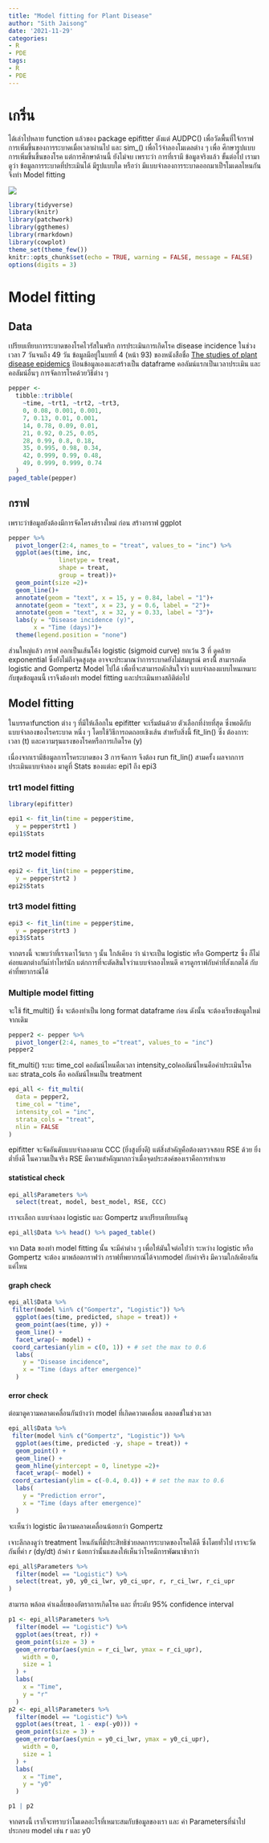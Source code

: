 ```yaml
---
title: "Model fitting for Plant Disease"
author: "Sith Jaisong"
date: '2021-11-29'
categories:
- R
- PDE
tags:
- R
- PDE
---
```

# เกริ่น
ได้เล่าไปหลาย function แล้วของ package epifitter ตังแต่ AUDPC() เพื่อวัดพื้นที่ใจ้กราฟการเพิ่มขึ้นของการระบาดเมื่อเวลาผ่านไป และ sim_() เพื่อไว้จำลองโมเดลต่าง ๆ เพื่อ ศึกษารูปแบบการเพิ่มขึ้นขึ้นของโรค
แต่การศึกษาด้านนี้ ยังไม่จบ เพราะว่า การที่เรามี ข้อมูลจริงแล้ว ขั้นต่อไป เรามาดูว่า ข้อมูลการระบาดที่ประเมินได้ มีรูปแบบใด หรือว่า มีแบบจำลองการระบาดออกมาเป็ฯโมเดลไหนกัน จึงทำ Model fitting

![](https://media.springernature.com/full/springer-static/image/art%3A10.1186%2Fs42483-021-00098-7/MediaObjects/42483_2021_98_Fig1_HTML.png?as=webp)

```r
library(tidyverse)
library(knitr)
library(patchwork)
library(ggthemes)
library(rmarkdown)
library(cowplot)
theme_set(theme_few())
knitr::opts_chunk$set(echo = TRUE, warning = FALSE, message = FALSE)
options(digits = 3)
```
# Model fitting

## Data
เปรียบเทียบการระบาดของโรคไวรัสในพริก การประเมินการเกิดโรค disease incidence ในช่วงเวลา 7 วันจนถึง 49 วัน ข้อมูลมีอยู่ในบทที่ 4 (หน้า 93)  ของหนังสือชื่อ [The studies of plant disease epidemics](https://apsjournals.apsnet.org/doi/10.1094/9780890545058.004) ป้อนข้อมูลเองและสร้างเป็น dataframe คอลัมน์แรกเป็นเวลาประเมิน และคอลัมน์อื่นๆ การจัดการโรคด้วยวิธีต่าง ๆ

```r
pepper <-
  tibble::tribble(
    ~time, ~trt1, ~trt2, ~trt3,
    0, 0.08, 0.001, 0.001,
    7, 0.13, 0.01, 0.001,
    14, 0.78, 0.09, 0.01,
    21, 0.92, 0.25, 0.05,
    28, 0.99, 0.8, 0.18,
    35, 0.995, 0.98, 0.34,
    42, 0.999, 0.99, 0.48,
    49, 0.999, 0.999, 0.74
  )
paged_table(pepper)
```
## กราฟ

เพราะว่าข้อมูลยังต้องมีการจัดโครงส้รางใหม่ ก่อน สร้างกราฟ ggplot

```r
pepper %>%
  pivot_longer(2:4, names_to = "treat", values_to = "inc") %>%
  ggplot(aes(time, inc,
              linetype = treat,
              shape = treat,
              group = treat))+
  geom_point(size =2)+
  geom_line()+
  annotate(geom = "text", x = 15, y = 0.84, label = "1")+
  annotate(geom = "text", x = 23, y = 0.6, label = "2")+
  annotate(geom = "text", x = 32, y = 0.33, label = "3")+
  labs(y = "Disease incidence (y)",
       x = "Time (days)")+
  theme(legend.position = "none")
```

ส่วนใหญ่แล้ว กราฟ ออกเป็นเส้นโค้ง logistic (sigmoid curve) ยกเว้น 3 ที่ ดูคล้าย exponential ซึ่งยังไม่ถึงจุดสูงสุด อาจจะประมาณว่าการระบาดยังไม่สมบูรณ์ ตรงนี้ิ สามารถดัด logistic and Gompertz Model ไปได้ เพื่อที่จะสามารถดักสินใจว่า แบบจำลองแบบไหนเหมาะกับชุดข้อมูลนนี้ เราจึงต้องทำ model fitting และประเมินทางสถิติต่อไป

## Model fitting

ในบรรดาfunction ต่าง ๆ ที่มีให้เลือกใน  epifitter จะเริ่มต้นด้วย ตัวเลือกที่ง่ายที่สุด ซึ่งพอดีกับแบบจำลองของโรคระบาด หนึ่ง ๆ โดยใช้วิธีการถดถอยเชิงเส้น สำหรับสิ่งนี้ fit_lin() ซึ่ง ต้องการ: เวลา (t) และความรุนแรงของโรคหรือการเกิดโรค (y)

เนื่องจากเรามีข้อมูลการโรคระบาดของ 3 การจัดการ จึงต้อง run fit_lin() สามครั้ง ผลจากการประเมินแบบจำลอง มาดูที่ Stats  ของแต่ละ epi1 ถึง epi3

### trt1 model fitting
```r
library(epifitter)

epi1 <- fit_lin(time = pepper$time,  
  y = pepper$trt1 )
epi1$Stats
```

### trt2 model fitting
```r
epi2 <- fit_lin(time = pepper$time,  
  y = pepper$trt2 )
epi2$Stats
```

### trt3 model fitting
```r
epi3 <- fit_lin(time = pepper$time,  
  y = pepper$trt3 )
epi3$Stats
```
จากตรงนี้ จะพบว่าที่เราเดาไว้แรก ๆ นั้น ใกล้เคียง ว่า น่าจะเป็น logistic หรือ Gompertz ซึ่ง ก็ไม่ค่อยแตกต่างกันเ้ท่าไหร่นัก แต่กการที่จะตัดสินใจว่าแบบจำลองไหนดี ควรดูกราฟกับค่าที่สังเกตได้ กับ ค่าที่พยากรณ์ได้

### Multiple model fitting

จะใช้ fit_multi() ซึ่ง จะต้องทำเป็น long format dataframe ก่อน ดังนั้น จะต้องเรียงข้อมูลใหม่จากเดิม

```r
pepper2 <- pepper %>%
  pivot_longer(2:4, names_to ="treat", values_to = "inc")
pepper2
```
fit_multi() ระบะ time_col คอลัมน์ไหนคือเวลา intensity_colคอลัมน์ไหนคือค่าประเมินโรค และ strata_cols คือ คอลัมน์ไหนเป็น treatment

```r
epi_all <- fit_multi(
  data = pepper2,
  time_col = "time",
  intensity_col = "inc",
  strata_cols = "treat",
  nlin = FALSE
)
```
 epifitter  จะจัดอันดับแบบจำลองตาม CCC (ยิ่งสูงยิ่งดี) แต่สิ่งสำคัญคือต้องตรวจสอบ RSE ด้วย ยิ่งต่ำยิ่งดี ในความเป็นจริง RSE มีความสำคัญมากกว่าเมื่อจุดประสงค์ของเราคือการทำนาย

#### statistical check
```r
epi_all$Parameters %>%
  select(treat, model, best_model, RSE, CCC)
```
เราจะเลือก แบบจำลอง logistic และ Gompertz มาเปรียบเทียบกันดู

```r
epi_all$Data %>% head() %>% paged_table()
```
จาก Data ของทำ model fitting นั้น จะมีค่าต่าง ๆ เพื่อให้มันใจต่อไปว่า ระหว่าง logistic หรือ Gompertz จะต้อง มาพล้อตกราฟว่า กราฟที่พยากรณ์ได้จากmodel กับค่าจริง มีความใกล้เคียงกันแค่ไหน

#### graph check

```r
epi_all$Data %>%
 filter(model %in% c("Gompertz", "Logistic")) %>%
  ggplot(aes(time, predicted, shape = treat)) +
  geom_point(aes(time, y)) +
  geom_line() +
  facet_wrap(~ model) +
 coord_cartesian(ylim = c(0, 1)) + # set the max to 0.6
  labs(
    y = "Disease incidence",
    x = "Time (days after emergence)"
  )
```


#### error check

ต่อมาดูความคลาดเคลื่อนกันบ้างว่า model ที่เกิดควาดเคลื่อน ตลอดช่ในช่วงเวลา

```r
epi_all$Data %>%
 filter(model %in% c("Gompertz", "Logistic")) %>%
  ggplot(aes(time, predicted -y, shape = treat)) +
  geom_point() +
  geom_line() +
  geom_hline(yintercept = 0, linetype =2)+
  facet_wrap(~ model) +
 coord_cartesian(ylim = c(-0.4, 0.4)) + # set the max to 0.6
  labs(
    y = "Prediction error",
    x = "Time (days after emergence)"
  )
```

จะเห็นว่า logistic มีความคลาดเคลื่อนน้อยกว่า Gompertz

เจาะลึกลงดูว่า treatment ไหนกันที่มีประสิทธิช่วยลดการระบาดของโรคได้ดี ซึ่งโดยทั่วไป เราจะวัดกันที่ค่า *r* (dy/dt) ถ้าค่า r น้อยกว่านั้นแสดงให้เห็นว่าโรคมีการพัฒนาช้ากว่า


```r
epi_all$Parameters %>%
  filter(model == "Logistic") %>%
  select(treat, y0, y0_ci_lwr, y0_ci_upr, r, r_ci_lwr, r_ci_upr
)
```

สามารถ พล้อต ค่าเฉลี่ยของอัตราการเกิดโรค และ ที่ระดับ 95% confidence interval

```r
p1 <- epi_all$Parameters %>%
  filter(model == "Logistic") %>%
  ggplot(aes(treat, r)) +
  geom_point(size = 3) +
  geom_errorbar(aes(ymin = r_ci_lwr, ymax = r_ci_upr),
    width = 0,
    size = 1
  ) +
  labs(
    x = "Time",
    y = "r"
  )
p2 <- epi_all$Parameters %>%
  filter(model == "Logistic") %>%
  ggplot(aes(treat, 1 - exp(-y0))) +
  geom_point(size = 3) +
  geom_errorbar(aes(ymin = y0_ci_lwr, ymax = y0_ci_upr),
    width = 0,
    size = 1
  ) +
  labs(
    x = "Time",
    y = "y0"
  )

p1 | p2
```
จากตรงนี้ เราก็จะทราบว่าโมเดลอะไรที่เหมาะสมกับข้อมูลของเรา และ ค่า Parametersที่นำไปประกอบ model เช่น r และ y0
